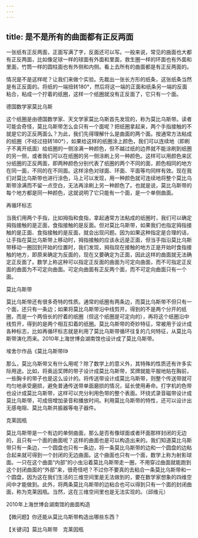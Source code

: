 ```yaml
---
---
---
```

title: 是不是所有的曲面都有正反两面
---




一张纸有正反两面，正面写满了字，反面还可以写。一般来说，常见的曲面也大都有正反两面，比如像足球一样的球面有外面和里面，救生圈一样的环面也有外面和里面，竹筒一样的圆柱面也有外侧和内侧。看上去所有的曲面都是有正反两面的。

情况是不是这样呢？让我们来做个实验。先裁出一张长方形的纸条，这张纸条当然是有正反面的。将纸的一端扭转180°，然后将这一端的正面和纸条另一端的反面粘合，粘成一个拧着的纸圈，这样一个纸圈就没有正反面了，它只有一个面。

德国数学家莫比乌斯



这个纸圈是由德国数学家、天文学家莫比乌斯首先发现的，称为莫比乌斯带。读者可能会奇怪，莫比乌斯带怎么会只有一个面呢？把纸圈拿起来，两个手指接触的不就是它的正反两面么？为此，我们先得理解什么是曲面的两个面。按通常方法粘成的纸圈（不经过扭转180°），如果给这样的纸圈涂上颜色，我们可以连续地（即刷子不离开纸面）给纸圈的一侧涂满一种颜色，但不越过纸的边界就不能涂刷到纸圈的另一侧，或者我们可以在纸圈的另一侧涂刷上另一种颜色。这样可以用颜色来区分纸圈的正反两面，即两种颜色分别代表了纸圈的两个不同的面，颜色相同的地方在同一面，不同的在不同面。这样涂色对球面、环面、平面等均同样有效。现在我们对莫比乌斯带也进行涂色，马上可以发现，用一种颜色就可连续地将整个莫比乌斯带涂满而不留一点空白，无法再涂刷上另一种颜色了。也就是说，莫比乌斯带的每个地方都是同一种颜色，这就说明了它只能有一个面，是一个单侧曲面。

再循环标志



当我们用两个手指，比如拇指和食指，拿起通常方法粘成的纸圈时，我们可以确定拇指接触的是正面，食指接触的是反面。但对莫比乌斯带，如果我们也指定拇指接触的是正面、食指接触的是反面，就会出现问题。因为如果这种指定是合理的话，让手指在莫比乌斯带上移动时，拇指接触的应该永远是正面，但当手指沿莫比乌斯带移动一圈回到开始的位置时，我们发现，拇指现在接触的地方正是开始时食指接触的地方，即原来确定为反面的，现在又要确定为正面，因此这样的曲面就无法确定正反面了。数学上称这种可以指定正反面的曲面为可定向曲面，而不可指定正反面的曲面为不可定向曲面。可定向曲面有正反两个面，而不可定向曲面只有一个面。

莫比乌斯带



莫比乌斯带还有很多奇特的性质。通常的纸圈有两条边，而莫比乌斯带不但只有一个面，还只有一条边；如果将莫比乌斯带沿中线剪开，得到的不是两个分开的纸圈，而是一个两倍长的拧着的纸圈（但这个纸圈是可定向的），再将这个纸圈沿中线剪开，得到的是两个相互扣着的纸圈。莫比乌斯带的奇妙特征，常被用于设计成各种标志，比如再循环标志就是利用了莫比乌斯带循环往复的几何特征，从莫比乌斯带演化而来。2010年上海世博会湖南馆也设计成了莫比乌斯带。

埃舍尔作品《莫比乌斯带Ⅱ》



那么，莫比乌斯带又有什么用呢？除了数学上的意义外，其特殊的性质还有许多实际用途。比如，将奥运奖牌的带子设计成莫比乌斯带，奖牌就能平服地贴在胸前，一些胸卡的带子也是这么设计的。将传送带设计成莫比乌斯带，则整个传送带就可均匀地承受磨损，避免普通传送带单面磨损的情况，延长使用寿命。打字机的色带也设计成莫比乌斯带，这样可以充分利用色带的整个表面。环绕式录音磁带设计成莫比乌斯带，可成倍增加录音和播放时间。利用莫比乌斯带的特性，还可以设计出无感电阻、莫比乌斯共振器等电子器件。

克莱因瓶



莫比乌斯带是一个有边的单侧曲面，那么是否有像球面或者环面那样封闭的无边的，且只有一个面的曲面呢？这样的曲面也是可以构造出来的。我们知道莫比乌斯带只有一条边，一个圆盘也只有一条边，将一条莫比乌斯带的边和一个圆盘的边粘合起来就可得到一个封闭的无边曲面。这个曲面也只有一个面，数学上称为射影球面。一只在这个曲面“内部”的小虫沿着莫比乌斯带走一圈，不用穿过曲面就能跑到这个封闭曲面的“外部”来，很奇怪吧？不过你不要真的去粘合一条莫比乌斯带和一个圆盘，因为这在我们生活的三维空间里是无法做到的，要在数学家想象的四维空间中才能做到。此外，将两条莫比乌斯带的边粘合也可以得到只有一个面的封闭曲面，称为克莱因瓶。当然，这在三维空间里也是无法实现的。（邱维元）

2010年上海世博会湖南馆的曲面构造



【微问题】你还能从莫比乌斯带构造出哪些东西？

【关键词】莫比乌斯带　克莱因瓶